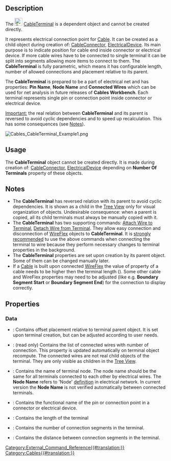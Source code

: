 <languages/>
<translate>

<!--T:1-->
{{Docnav
|[[Cables_Material|Material]]
|[[Cables_SuppLines|SuppLines]]
|[[Cables_Workbench|Cables]]
|IconL=Cables_Material.svg
|IconR=Cables_SuppLines.svg
|IconC=Cables_workbench_icon.svg
}}

<!--T:2-->
{{GuiCommand
|Name=Cables CableTerminal
|Icon=Cables_CableTerminal.svg
|MenuLocation=
|Workbenches=[[Cables_Workbench|Cables]]
|Shortcut=
|Version=0.3.0
|SeeAlso=[[Cables_Cable|Cables Cable]], [[Cables_CableConnector|Cables CableConnector]], [[Cables_ElectricalDevice|Cables ElectricalDevice]], [[Cables_AttachWireToTerminal|Cables AttachWireToTerminal]], [[Cables_DetachWireFromTerminal|Cables DetachWireFromTerminal]]
}}

==Description== <!--T:3-->

<!--T:4-->
The [[File:Cables_CableTerminal.svg|24px]] [[Cables_CableTerminal|CableTerminal]] is a dependent object and cannot be created directly.

<!--T:5-->
It represents electrical connection point for [[Cables_Cable|Cable]]. It can be created as a child object during creation of: [[Cables_CableConnector|CableConnector]], [[Cables_ElecticalDevice|ElectricalDevice]]. Its main purpose is to indicate position for cable end inside connector or electrical device. If more cable wires have to be connected to single terminal it can be split into segments allowing more items to connect to them. The '''CableTerminal''' is fully parametric, which means it has configurable length, number of allowed connections and placement relative to its parent.

<!--T:6-->
The '''CableTerminal''' is prepared to be a part of electrical net and has properties: '''Pin Name''', '''Node Name''' and '''Connected Wires''' which can be used for net analysis in future releases of '''Cables Workbench'''. Each terminal represents single pin or connection point inside connector or electrical device.

<!--T:7-->
<u>Important:</u> the real relation between '''CableTerminal''' and its parent is reversed to avoid cyclic dependencies and to speed up recalculation. This has some consequences (see [[#Notes|Notes]]).

</translate>
[[File:Cables_CableTerminal_Example1.png]]
<translate>

<!--T:8-->
{{Caption|Example of two terminals. On the left: single terminal with one segment. Only one wire can be connected here. On the right: single terminal with 3 segments. Up to three wires can be connected here.}}

==Usage== <!--T:9-->

<!--T:10-->
The '''CableTerminal''' object cannot be created directly.
It is made during creation of: [[Cables_CableConnector|CableConnector]], [[Cables_ElecticalDevice|ElectricalDevice]] depending on '''Number Of Terminals''' property of these objects.

==Notes== <!--T:11-->

<!--T:12-->
* The '''CableTerminal''' has reversed relation with its parent to avoid cyclic dependencies. It is shown as a child in the [[Tree_View|Tree View]] only for visual organization of objects. Undesirable consequence: when a parent is copied, all its child terminals must always be manually copied with it.
* The '''CableTerminal''' has two supporting commands: [[Cables_AttachWireToTerminal|Attach Wire to Terminal]], [[Cables_DetachWireFromTerminal|Detach Wire from Terminal]]. They allow easy connection and disconnection of [[Cables_WireFlex|WireFlex]] objects to '''CableTerminal'''. It is <u>strongly recommended</u> tu use the above commands when connecting the terminal to wire because they perform necessary changes to terminal properties in the background.
* The '''CableTerminal''' properties are set upon creation by its parent object. Some of them can be changed manually later.
* If a [[Cables_Cable|Cable]] is built upon connected [[Cables_WireFlex|WireFlex]] the value of [[Cables_Cable#Data|{{PropertyData|Stripped Wire Length}}]] property of a cable needs to be higher then the terminal length ([[#Data|{{PropertyData|Length}}]]). Some other cable and WireFlex properties may need to be adjusted (like e.g. '''Boundary Segment Start''' or '''Boundary Segment End''') for the connection to display correctly.

==Properties== <!--T:13-->

===Data=== <!--T:14-->

<!--T:15-->
{{TitleProperty|Attachment}}

<!--T:16-->
* {{PropertyData|Attachment Offset|Placement}}: Contains offset placement relative to terminal parent object. It is set upon terminal creation, but can be adjusted according to user needs.

<!--T:17-->
{{TitleProperty|Net}}

<!--T:18-->
* {{PropertyData|Connected Wires|StringList}}: (read only) Contains the list of connected wires with number of connection. This property is updated automatically on terminal object recompute. The connected wires are not real child objects of the terminal. They are only visible as children in the [[Tree_View|Tree View]].
* {{PropertyData|Node Name|String}}: Contains the name of terminal node. The node name should be the same for all terminals connected to each other by electrical wires. The '''Node Name''' refers to 'Node' [https://en.wikipedia.org/wiki/Node_(circuits) definition] in electrical network. In current version the '''Node Name''' is not verified automatically between connected terminals.
* {{PropertyData|Pin Name|String}}: Contains the functional name of the pin or connection point in a connector or electrical device.

<!--T:19-->
{{TitleProperty|Terminal}}

<!--T:20-->
* {{PropertyData|Length|Length}}: Contains the length of the terminal
* {{PropertyData|Number Of Connections|Integer}}: Contains the number of connection segments in the terminal.
* {{PropertyData|Spacing|Length}}: Contains the distance between connection segments in the terminal.


<!--T:21-->
{{Docnav
|[[Cables_Material|Material]]
|[[Cables_SuppLines|SuppLines]]
|[[Cables_Workbench|Cables]]
|IconL=Cables_Material.svg
|IconR=Cables_SuppLines.svg
|IconC=Cables_workbench_icon.svg
}}

</translate>
[[Category:External_Command_Reference{{#translation:}}]]
[[Category:Cables{{#translation:}}]]